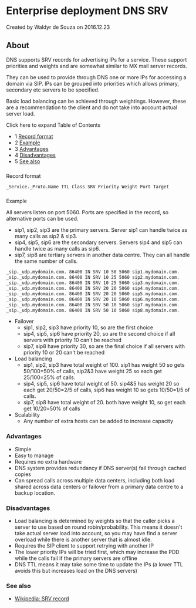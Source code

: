 
# Enterprise deployment DNS SRV 

 Created by  Waldyr de Souza on 2016.12.23

## About

DNS supports SRV records for advertising IPs for a service. These support priorities and weights and are somewhat similar to MX mail server records.

They can be used to provide through DNS one or more IPs for accessing a domain via SIP. IPs can be grouped into priorities which allows primary, secondary etc servers to be specified.

Basic load balancing can be achieved through weightings. However, these are a recommendation to the client and do not take into account actual server load.

Click here to expand Table of Contents

* 1 [Record format](#-freeswitch--enterprise-deployment-dns-srv-)
* 2 [Example](#-freeswitch--enterprise-deployment-dns-srv-)
* 3 [Advantages](#disadvantages)
* 4 [Disadvantages](#disadvantages)
* 5 [See also](#-freeswitch--enterprise-deployment-dns-srv-)

###   
Record format

```xml
_Service._Proto.Name TTL Class SRV Priority Weight Port Target
```

###   
Example

All servers listen on port 5060\. Ports are specified in the record, so alternative ports can be used.

* sip1, sip2, sip3 are the primary servers. Server sip1 can handle twice as many calls as sip2 & sip3.
* sip4, sip5, sip6 are the secondary servers. Servers sip4 and sip5 can handle twice as many calls as sip6.
* sip7, sip8 are tertiary servers in another data centre. They can all handle the same number of calls.  
```xml  
_sip._udp.mydomain.com. 86400 IN SRV 10 50 5060 sip1.mydomain.com.  
_sip._udp.mydomain.com. 86400 IN SRV 10 25 5060 sip2.mydomain.com.  
_sip._udp.mydomain.com. 86400 IN SRV 10 25 5060 sip3.mydomain.com.  
_sip._udp.mydomain.com. 86400 IN SRV 20 20 5060 sip4.mydomain.com.  
_sip._udp.mydomain.com. 86400 IN SRV 20 20 5060 sip5.mydomain.com.  
_sip._udp.mydomain.com. 86400 IN SRV 20 10 5060 sip6.mydomain.com.  
_sip._udp.mydomain.com. 86400 IN SRV 50 10 5060 sip7.mydomain.com.  
_sip._udp.mydomain.com. 86400 IN SRV 50 10 5060 sip8.mydomain.com.  
```
* Failover  
   * sip1, sip2, sip3 have priority 10, so are the first choice  
   * sip4, sip5, sip6 have priority 20, so are the second choice if all servers with priority 10 can't be reached  
   * sip7, sip8 have priority 30, so are the final choice if all servers with priority 10 or 20 can't be reached
* Load balancing  
   * sip1, sip2, sip3 have total weight of 100\. sip1 has weight 50 so gets 50/100=50% of calls, sip2&3 have weight 25 so each get 25/100=25% of calls.  
   * sip4, sip5, sip6 have total weight of 50\. sip4&5 has weight 20 so each get 20/50=2/5 of calls, sip6 has weight 10 so gets 10/50=1/5 of calls.  
   * sip7, sip8 have total weight of 20\. both have weight 10, so get each get 10/20=50% of calls
* Scalability  
   * Any number of extra hosts can be added to increase capacity

### Advantages

* Simple
* Easy to manage
* Requires no extra hardware
* DNS system provides redundancy if DNS server(s) fail through cached copies
* Can spread calls across multiple data centers, including both load shared across data centers or failover from a primary data centre to a backup location.

### Disadvantages

* Load balancing is determined by weights so that the caller picks a server to use based on round robin/probability. This means it doesn't take actual server load into account, so you may have find a server overload while there is another server that is almost idle.
* Requires the SIP client to support retrying with another IP
* The lower priority IPs will be tried first, which may increase the PDD while the calls fail if the primary servers are offline
* DNS TTL means it may take some time to update the IPs (a lower TTL avoids this but increases load on the DNS servers)

### See also

* [Wikipedia: SRV record](https://en.wikipedia.org/wiki/SRV%5Frecord)

  


